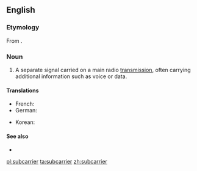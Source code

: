==English==

===Etymology===
From {{prefix|sub|carrier}}.

===Noun===
{{en-noun}}

# {{context|telecommunications|lang=en}} A separate signal carried on a main radio [[transmission]], often carrying additional information such as voice or data.

====Translations====
{{trans-top|separate radio signal}}
* French: {{t-|fr|sous-porteuse}}
* German: {{t-|de|Hilfsträger|m}}
{{trans-mid}}
* Korean: {{t-|ko|부분송파|tr=bubunsongpa|sc=Hang}}
{{trans-bottom}}

====See also====
* {{pedialite}}

[[pl:subcarrier]]
[[ta:subcarrier]]
[[zh:subcarrier]]
